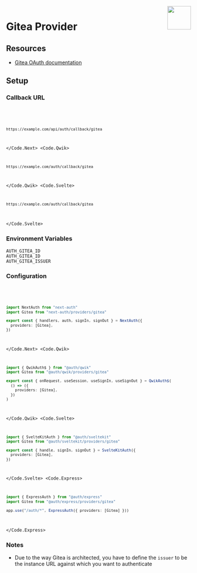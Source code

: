 
<img align="right" src="/img/providers/gitea.svg" height="64" width="64" />

# Gitea Provider

## Resources

- [Gitea OAuth documentation](https://docs.gitea.com/development/oauth2-provider)

## Setup

### Callback URL

<Code>
  <Code.Next>

```bash
https://example.com/api/auth/callback/gitea
```

  </Code.Next>
  <Code.Qwik>

```bash
https://example.com/auth/callback/gitea
```

  </Code.Qwik>
  <Code.Svelte>

```bash
https://example.com/auth/callback/gitea
```

  </Code.Svelte>
</Code>

### Environment Variables

```
AUTH_GITEA_ID
AUTH_GITEA_ID
AUTH_GITEA_ISSUER
```

### Configuration

<Code>
  <Code.Next>

```ts filename="/auth.ts"
import NextAuth from "next-auth"
import Gitea from "next-auth/providers/gitea"

export const { handlers, auth, signIn, signOut } = NextAuth({
  providers: [Gitea],
})
```

  </Code.Next>
  <Code.Qwik>
  
```ts filename="/src/routes/plugin@auth.ts"
import { QwikAuth$ } from "@auth/qwik"
import Gitea from "@auth/qwik/providers/gitea"

export const { onRequest, useSession, useSignIn, useSignOut } = QwikAuth$(
  () => ({
    providers: [Gitea],
  })
)
```

  </Code.Qwik>
  <Code.Svelte>

```ts filename="/src/auth.ts"
import { SvelteKitAuth } from "@auth/sveltekit"
import Gitea from "@auth/sveltekit/providers/gitea"

export const { handle, signIn, signOut } = SvelteKitAuth({
  providers: [Gitea],
})
```

  </Code.Svelte>
  <Code.Express>

```ts filename="/src/app.ts"
import { ExpressAuth } from "@auth/express"
import Gitea from "@auth/express/providers/gitea"

app.use("/auth/*", ExpressAuth({ providers: [Gitea] }))
```

  </Code.Express>
</Code>

### Notes

- Due to the way Gitea is architected, you have to define the `issuer` to be the instance URL against which you want to authenticate
